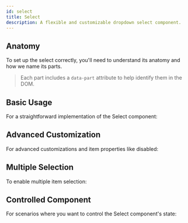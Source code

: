 ```yaml
---
id: select
title: Select
description: A flexible and customizable dropdown select component.
---
```



<ComponentPreview />

## Anatomy

To set up the select correctly, you'll need to understand its anatomy and how we
name its parts.

> Each part includes a `data-part` attribute to help identify them in the DOM.

<Anatomy id="select" />

## Basic Usage

For a straightforward implementation of the Select component:

<Story id="Basic" />

## Advanced Customization

For advanced customizations and item properties like disabled:

<Story id="Advanced" />

## Multiple Selection

To enable multiple item selection:

<Story id="Multiple" />

## Controlled Component

For scenarios where you want to control the Select component's state:

<Story id="Controlled" />
